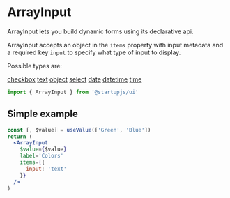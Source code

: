 
# ArrayInput

ArrayInput lets you build dynamic forms using its declarative api.

ArrayInput accepts an object in the `items` property with input metadata and a required key `input` to specify what type of input to display.

Possible types are:

[сheckbox](/docs/forms/Checkbox)
[text](/docs/forms/TextInput)
[object](/docs/forms/ObjectInput)
[select](/docs/forms/Select)
[date](/docs/forms/DateTimePicker)
[datetime](/docs/forms/DateTimePicker)
[time](/docs/forms/DateTimePicker)

```jsx
import { ArrayInput } from '@startupjs/ui'
```

## Simple example

```jsx example
const [, $value] = useValue(['Green', 'Blue'])
return (
  <ArrayInput
    $value={$value}
    label='Colors'
    items={{
      input: 'text'
    }}
  />
)
```
